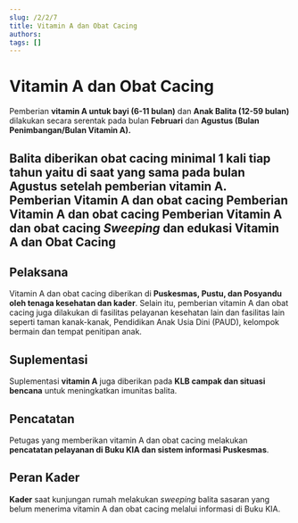 ```yaml
---
slug: /2/2/7
title: Vitamin A dan Obat Cacing
authors: 
tags: []
---
```


# Vitamin A dan Obat Cacing
Pemberian **vitamin A untuk bayi (6-11 bulan)** dan **Anak Balita (12-59 bulan)** dilakukan secara serentak pada bulan **Februari** dan **Agustus (Bulan Penimbangan/Bulan Vitamin A).**

**Balita diberikan obat cacing minimal 1 kali tiap tahun** yaitu di saat yang sama pada **bulan Agustus setelah pemberian vitamin A**.
<Tabs>
<TabItem value='puskesmas' label='Puskesmas'>
Pemberian Vitamin A dan obat cacing
</TabItem>
<TabItem value='pustu' label='Pustu'>
Pemberian Vitamin A dan obat cacing
</TabItem>
<TabItem value='posyandu' label='Posyandu'>
Pemberian Vitamin A dan obat cacing
</TabItem>
<TabItem value='rumah' label='Kunjungan Rumah'>
_Sweeping_ dan edukasi Vitamin A dan Obat Cacing
</TabItem>
</Tabs>
---
## Pelaksana
Vitamin A dan obat cacing diberikan di **Puskesmas, Pustu, dan Posyandu oleh tenaga kesehatan dan kader**. Selain itu, pemberian vitamin A dan obat cacing juga dilakukan di fasilitas pelayanan kesehatan lain dan fasilitas lain seperti taman kanak-kanak, Pendidikan Anak Usia Dini (PAUD), kelompok bermain dan tempat penitipan anak.
## Suplementasi
Suplementasi **vitamin A** juga diberikan pada **KLB campak dan situasi bencana** untuk meningkatkan imunitas balita.
## Pencatatan
Petugas yang memberikan vitamin A dan obat cacing melakukan **pencatatan pelayanan di Buku KIA dan sistem informasi Puskesmas**.
## Peran Kader
**Kader** saat kunjungan rumah melakukan *sweeping* balita sasaran yang belum menerima vitamin A dan obat cacing melalui informasi di Buku KIA.


